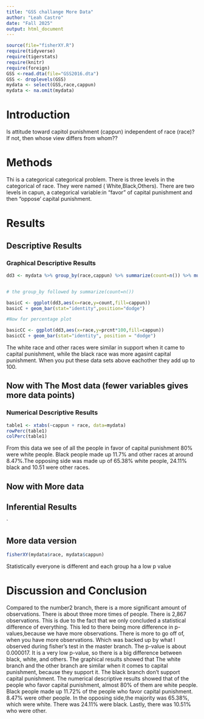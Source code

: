 ```yaml
---
title: "GSS challange More Data"
author: "Leah Castro"
date: "Fall 2025"
output: html_document
---
```








```r
source(file="fisherXY.R")
require(tidyverse)
require(tigerstats)
require(knitr)
require(foreign)
GSS <-read.dta(file="GSS2016.dta")
GSS <- droplevels(GSS)
mydata <- select(GSS,race,cappun)
mydata <- na.omit(mydata)
```

# Introduction

<!--In this section you explain what you are trying to show.  Where did the data come from?  What is the research or other question you are trying to answer?.  If you skimp in this section expect to be marked down in your grade. Paint a picture of the project a couple of paragraphs is expected!-->

Is attitude toward capitol punishment (cappun) independent of race (race)?
If not, then whose view differs from whom??

# Methods

<!--Decide on your methods:  use "variable analysis" or other appropriate descriptors.  Make sure to choose at least one graphical method and at least one numerical method. Discuss what data manipulations may be needed for example subsetting or other binning procedures and what sort of graphical displays and inferential tools will be used!-->

Thi is a categorical categorical problem. There is three levels in the categorical of race. They were named ( White,Black,Others). There are two levels in capun, a categorical variable:in "favor" of capital punishment and then "oppose' capital punishment.

# Results

<!--Divide this section into two sub-sections:  One for your descriptive  results and one for your inferential results.!-->

## Descriptive Results

### Graphical Descriptive Results

<!--Graphical results here.  Make sure to show your code.  Provide appropriate labels for axes, giving units if possible, and provide a good title for the graph, too.  Use the graphical results to describe the patterns if any that exist in the data as focused toward the research question. Bottom line is to explain the features of the graph that are relevant to conforming or departing to what is expected by your null hypothesis !-->

```r
dd3 <- mydata %>% group_by(race,cappun) %>% summarize(count=n()) %>% mutate(prcnt=count/sum(count))


# the group_by followed by summarize(count=n())

basicC <- ggplot(dd3,aes(x=race,y=count,fill=cappun))
basicC + geom_bar(stat="identity",position="dodge")

#Now for percentage plot

basicCC <- ggplot(dd3,aes(x=race,y=prcnt*100,fill=cappun)) 
basicCC + geom_bar(stat="identity", position = "dodge")
```

The white race and other races were similar in support when it came to capital punishment, while the black race was more agasint capital punishment. When you put these data sets above eachother they add up to 100.

## Now with The Most data (fewer variables gives more data points)



### Numerical Descriptive Results

<!--Numerical results go here. Use the numerical results to describe the patterns if any that exist in the data as focused toward the research question!-->

```r
table1 <- xtabs(~cappun + race, data=mydata)
rowPerc(table1)
colPerc(table1)
```
From this data we see of all the people in favor of capital punishment 80% were white people. Black people made up 11.7% and other races at around 8.47%.The opposing side was made up of 65.38% white people, 24.11% black and 10.51 were other races.

## Now with More data



## Inferential Results

<!--State hypothesis clearly.  Make sure your discussion of the inferential test covers all the aspects that the test output produces, such as test statistic, p-value etc.  Make a decision about the null hypothesis, explain the assumptions on which the selected test/procedure was based, and why the chosen procedure satisfys the assumptions and is appropriate to answer the research question!-->

`


## More data version

```r
fisherXY(mydata$race, mydata$cappun)
```

Statistically everyone is different and each group ha a low p value

# Discussion and Conclusion

<!--Discussion and conclusion here.  If you found a relationship be sure to consider whether the relationship occurs because one of the variavbles causes the other, or whether they perhasps are related for some other reason.  Watch the chapter 6 videos from the GeorgeTown videos collection.!-->

Compared to the number2 branch, there is a more significant amount of observations. There is about three more times of people. There is 2,867 observations. This is due to the fact that we only concluded a statistical difference of everything. This led to there being more difference in p-values,because we have more observations. There is more to go off of, when you have more observations. Which was backed up by what l observed during fisher's test in the master branch. The p-value is about 0.000017. It is a very low p-value, so there is a big difference between black, white, and others. The graphical results showed that The white branch and the other branch are similar when it comes to capital punishment, because they support it. The black branch don't support capital punishment. The numerical descriptive results showed that of the people who favor capital punishment, almost 80% of them are white people. Black people made up 11.72% of the people who favor capital punishment. 8.47% were other people. In the opposing side,the majority was 65.38%, which were white. There was 24.11% were black. Lastly, there was 10.51% who were other.

